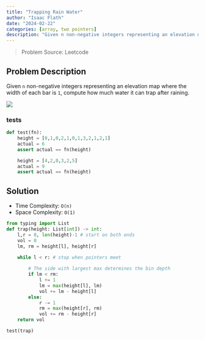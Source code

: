 ```yaml
---
title: "Trapping Rain Water"
author: "Isaac Flath"
date: "2024-02-22"
categories: [array, two pointers]
description: "Given n non-negative integers representing an elevation map where the width of each bar is 1, compute how much water it can trap after raining."
---
```


> Problem Source: Leetcode

## Problem Description

Given `n` non-negative integers representing an elevation map where the width of each bar is `1`, compute how much water it can trap after raining.

![](paste-1.png)

### tests

```python
def test(fn):
    height = [0,1,0,2,1,0,1,3,2,1,2,1]
    actual = 6
    assert actual == fn(height) 

    height = [4,2,0,3,2,5]
    actual = 9
    assert actual == fn(height) 

```

## Solution

-   Time Complexity: `O(n)`
-   Space Complexity: `O(1)`

```python
from typing import List
def trap(height: List[int]) -> int:
    l,r = 0, len(height)-1 # start on both ends
    vol = 0
    lm, rm = height[l], height[r]
    
    while l < r: # stop when pointers meet

        # The side with largest max determines the bin depth
        if lm < rm: 
            l += 1
            lm = max(height[l], lm)
            vol += lm - height[l] 
        else:
            r -= 1 
            rm = max(height[r], rm) 
            vol += rm - height[r]
    return vol

test(trap)
```